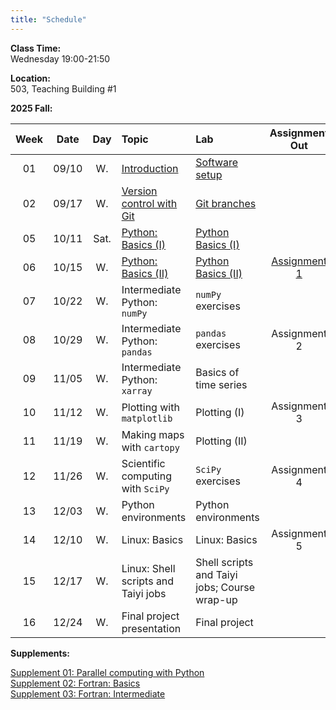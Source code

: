 ---
title: "Schedule"
---
**Class Time:**   
Wednesday 19:00-21:50

**Location:**   
503, Teaching Building #1   

**2025 Fall:**

|Week|Date |Day | Topic                                                                                     | Lab                                                                                  | Assignment Out                                                         | Assignment Due  |
|:--:|:---:|:--:|:------------------------------------------------------------------------------------------|:-------------------------------------------------------------------------------------|:----------------------------------------------------------------------:|:---------------:|
|01  |09/10|W.  |[Introduction](https://zhu-group.github.io/ese5023/Section_01.html)                        | [Software setup](https://zhu-group.github.io/ese5023/Lab_01.html)                    |                                                                        |                 |
|02  |09/17|W.  |[Version control with Git](https://zhu-group.github.io/ese5023/Section_02.html)            | [Git branches](https://zhu-group.github.io/ese5023/Lab_02.html)                      |                                                                        |                 |
|05  |10/11|Sat.|[Python: Basics (I)](https://zhu-group.github.io/ese5023/Section_03.html)                  | [Python Basics (I)](https://zhu-group.github.io/ese5023/Lab_03.html)                 |                                                                        |                 |
|06  |10/15|W.  |[Python: Basics (II)](https://zhu-group.github.io/ese5023/Section_04.html)                 | [Python Basics (II)](https://zhu-group.github.io/ese5023/Lab_04.html)                | [Assignment 1](https://zhu-group.github.io/ese5023/Assignment_01.html) |                 |
|07  |10/22|W.  |Intermediate Python: `numPy`                                                               | `numPy` exercises                                                                    |                                                                        |                 |
|08  |10/29|W.  |Intermediate Python: `pandas`                                                              | `pandas` exercises                                                                   | Assignment 2                                                           | Assignment 1    |
|09  |11/05|W.  |Intermediate Python: `xarray`                                                              | Basics of time series                                                                |                                                                        |                 |
|10  |11/12|W.  |Plotting with `matplotlib`                                                                 | Plotting (I)                                                                         | Assignment 3                                                           | Assignment 2    |
|11  |11/19|W.  |Making maps with `cartopy`                                                                 | Plotting (II)                                                                        |                                                                        |                 |
|12  |11/26|W.  |Scientific computing with `SciPy`                                                          | `SciPy` exercises                                                                    | Assignment 4                                                           | Assignment 3    |
|13  |12/03|W.  |Python environments                                                                        | Python environments                                                                  |                                                                        |                 |
|14  |12/10|W.  |Linux: Basics                                                                              | Linux: Basics                                                                        | Assignment 5                                                           | Assignment 4    |
|15  |12/17|W.  |Linux: Shell scripts and Taiyi jobs                                                        | Shell scripts and Taiyi jobs; Course wrap-up                                         |                                                                        |                 |
|16  |12/24|W.  |Final project presentation                                                                 | Final project                                                                        |                                                                        |                 |

**Supplements:**  

[Supplement 01: Parallel computing with Python](https://zhu-group.github.io/ese5023/Sup_01.html)  
[Supplement 02: Fortran: Basics](https://zhu-group.github.io/ese5023/Sup_02.html)  
[Supplement 03: Fortran: Intermediate](https://zhu-group.github.io/ese5023/Sup_03.html)  